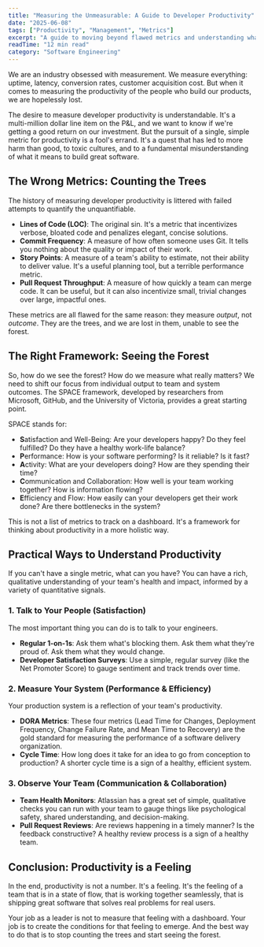 ```yaml
---
title: "Measuring the Unmeasurable: A Guide to Developer Productivity"
date: "2025-06-08"
tags: ["Productivity", "Management", "Metrics"]
excerpt: "A guide to moving beyond flawed metrics and understanding what truly drives engineering productivity."
readTime: "12 min read"
category: "Software Engineering"
---
```


We are an industry obsessed with measurement. We measure everything: uptime, latency, conversion rates, customer acquisition cost. But when it comes to measuring the productivity of the people who build our products, we are hopelessly lost.

The desire to measure developer productivity is understandable. It's a multi-million dollar line item on the P&L, and we want to know if we're getting a good return on our investment. But the pursuit of a single, simple metric for productivity is a fool's errand. It's a quest that has led to more harm than good, to toxic cultures, and to a fundamental misunderstanding of what it means to build great software.

## The Wrong Metrics: Counting the Trees

The history of measuring developer productivity is littered with failed attempts to quantify the unquantifiable.

-   **Lines of Code (LOC)**: The original sin. It's a metric that incentivizes verbose, bloated code and penalizes elegant, concise solutions.
-   **Commit Frequency**: A measure of how often someone uses Git. It tells you nothing about the quality or impact of their work.
-   **Story Points**: A measure of a team's ability to estimate, not their ability to deliver value. It's a useful planning tool, but a terrible performance metric.
-   **Pull Request Throughput**: A measure of how quickly a team can merge code. It can be useful, but it can also incentivize small, trivial changes over large, impactful ones.

These metrics are all flawed for the same reason: they measure *output*, not *outcome*. They are the trees, and we are lost in them, unable to see the forest.

## The Right Framework: Seeing the Forest

So, how do we see the forest? How do we measure what really matters? We need to shift our focus from individual output to team and system outcomes. The SPACE framework, developed by researchers from Microsoft, GitHub, and the University of Victoria, provides a great starting point.

SPACE stands for:
-   **S**atisfaction and Well-Being: Are your developers happy? Do they feel fulfilled? Do they have a healthy work-life balance?
-   **P**erformance: How is your software performing? Is it reliable? Is it fast?
-   **A**ctivity: What are your developers doing? How are they spending their time?
-   **C**ommunication and Collaboration: How well is your team working together? How is information flowing?
-   **E**fficiency and Flow: How easily can your developers get their work done? Are there bottlenecks in the system?

This is not a list of metrics to track on a dashboard. It's a framework for thinking about productivity in a more holistic way.

## Practical Ways to Understand Productivity

If you can't have a single metric, what can you have? You can have a rich, qualitative understanding of your team's health and impact, informed by a variety of quantitative signals.

### 1. Talk to Your People (Satisfaction)

The most important thing you can do is to talk to your engineers.
-   **Regular 1-on-1s**: Ask them what's blocking them. Ask them what they're proud of. Ask them what they would change.
-   **Developer Satisfaction Surveys**: Use a simple, regular survey (like the Net Promoter Score) to gauge sentiment and track trends over time.

### 2. Measure Your System (Performance & Efficiency)

Your production system is a reflection of your team's productivity.
-   **DORA Metrics**: These four metrics (Lead Time for Changes, Deployment Frequency, Change Failure Rate, and Mean Time to Recovery) are the gold standard for measuring the performance of a software delivery organization.
-   **Cycle Time**: How long does it take for an idea to go from conception to production? A shorter cycle time is a sign of a healthy, efficient system.

### 3. Observe Your Team (Communication & Collaboration)

-   **Team Health Monitors**: Atlassian has a great set of simple, qualitative checks you can run with your team to gauge things like psychological safety, shared understanding, and decision-making.
-   **Pull Request Reviews**: Are reviews happening in a timely manner? Is the feedback constructive? A healthy review process is a sign of a healthy team.

## Conclusion: Productivity is a Feeling

In the end, productivity is not a number. It's a feeling. It's the feeling of a team that is in a state of flow, that is working together seamlessly, that is shipping great software that solves real problems for real users.

Your job as a leader is not to measure that feeling with a dashboard. Your job is to create the conditions for that feeling to emerge. And the best way to do that is to stop counting the trees and start seeing the forest.

